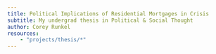 ```yaml
---
title: Political Implications of Residential Mortgages in Crisis
subtitle: My undergrad thesis in Political & Social Thought
author: Corey Runkel
resources:
    - "projects/thesis/*"
---
```


